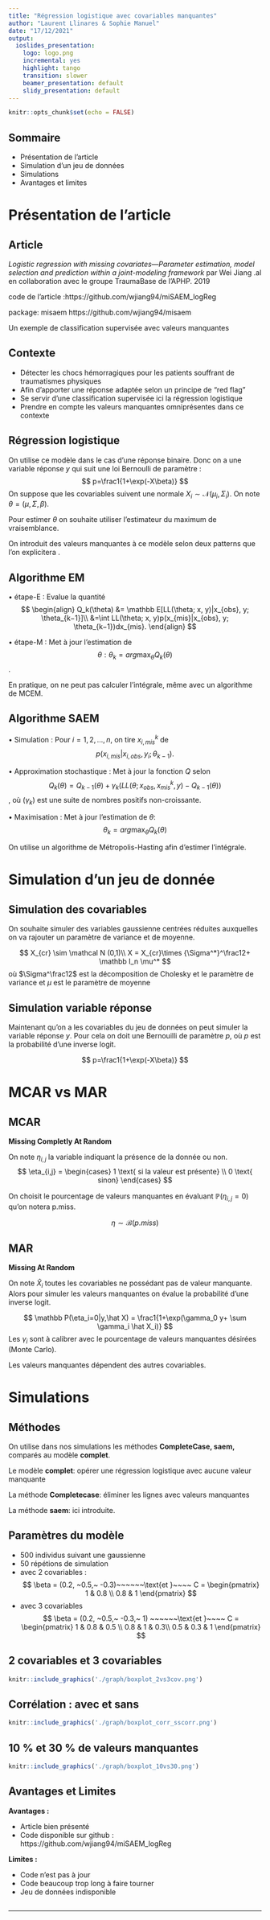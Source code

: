 ```yaml
---
title: "Régression logistique avec covariables manquantes"
author: "Laurent Llinares & Sophie Manuel"
date: "17/12/2021"
output:
  ioslides_presentation: 
    logo: logo.png
    incremental: yes
    highlight: tango
    transition: slower
    beamer_presentation: default
    slidy_presentation: default
---
```

 

```r
knitr::opts_chunk$set(echo = FALSE)
```

## Sommaire

- Présentation de l'article
- Simulation d'un jeu de données
- Simulations
- Avantages et limites

# Présentation de l'article

## Article

*Logistic regression with missing covariates—Parameter estimation, model selection and prediction within a joint-modeling framework* 
par Wei Jiang .al en collaboration avec le groupe TraumaBase de l'APHP. 2019

code de l'article :https://github.com/wjiang94/miSAEM_logReg 

package: misaem https://github.com/wjiang94/misaem

Un exemple de classification supervisée avec valeurs manquantes

## Contexte


- Détecter les chocs hémorragiques pour les patients souffrant de traumatismes physiques
- Afin d'apporter une réponse adaptée selon un principe de "red flag"
- Se servir d'une classification supervisée ici la régression logistique
- Prendre en compte les valeurs manquantes omniprésentes dans ce contexte



## Régression logistique

On utilise ce modèle dans le cas d'une réponse binaire. Donc on a une variable réponse $y$ qui suit une loi Bernoulli de paramètre :
$$
p=\frac1{1+\exp(-X\beta)}
$$
On suppose que les covariables suivent une normale $X_i \sim \mathcal N(\mu_i,\Sigma_i)$. On note $\theta =(\mu, \Sigma, \beta)$. 
  
Pour estimer $\theta$ on souhaite utiliser l'estimateur du maximum de vraisemblance.  
  
On introduit des valeurs manquantes à ce modèle selon deux patterns que l'on explicitera .

## Algorithme EM

• étape-E : Evalue la quantité  
$$
\begin{align}
Q_k(\theta) &= \mathbb E[LL(\theta; x, y)|x_{obs}, y; \theta_{k−1}]\\
&=\int LL(\theta; x, y)p(x_{mis}|x_{obs}, y; \theta_{k−1})dx_{mis}.
\end{align}
$$
  
• étape-M : Met à jour l'estimation de 
$$\theta: \theta_k = arg\max_\theta Q_k(\theta)$$.  
  
En pratique, on ne peut pas calculer l'intégrale, même avec un algorithme de MCEM.

## Algorithme SAEM

• Simulation :  Pour $i = 1, 2, . . . , n$, on tire $x^k_{i,mis}$ de
$$p(x_{i,mis}|x_{i,obs}, y_i; \theta_{k−1}).$$

• Approximation stochastique : Met à jour la fonction $Q$ selon  
$$Q_k(\theta) = Q_{k−1}(\theta) + \gamma_k (LL(\theta; x_{obs}, x^k_{mis}, y) − Q_{k−1}(\theta))$$,
où $(\gamma_k)$ est une suite de nombres positifs non-croissante.

• Maximisation : Met à jour l'estimation de $\theta$:
$$\theta_k = arg \max_\theta Q_k(\theta)$$ 
  
On utilise un algorithme de Métropolis-Hasting afin d'estimer l'intégrale.

# Simulation d'un jeu de donnée

## Simulation des covariables

On souhaite simuler des variables gaussienne centrées réduites auxquelles on va rajouter un paramètre de variance et de moyenne.

$$
X_{cr} \sim \mathcal N (0,1)\\
X = X_{cr}\times {\Sigma^*}^\frac12+ \mathbb I_n \mu^*
$$
où $\Sigma^\frac12$ est la décomposition de Cholesky et le paramètre de variance et $\mu$ est le paramètre de moyenne


## Simulation variable réponse

Maintenant qu'on a les covariables du jeu de données on peut simuler la variable réponse $y$. Pour cela on doit une Bernouilli de paramètre $p$, où $p$ est la probabilité d'une inverse logit.

$$
p=\frac1{1+\exp(-X\beta)}
$$

# MCAR vs MAR

## MCAR
**Missing Completly At Random**
  
On note $\eta_{i,j}$ la variable indiquant la présence de la donnée ou non.
$$
\eta_{i,j} =
\begin{cases}
1 \text{ si la valeur est présente} \\
0 \text{ sinon}
\end{cases}
$$

On choisit le pourcentage de valeurs manquantes en évaluant $\mathbb P(\eta_{i,j}=0)$ qu'on notera p.miss. 

$$
\eta \sim \mathcal B(p.miss)
$$


## MAR
**Missing At Random**
  

On note $\hat X_i$ toutes les covariables ne possédant pas de valeur manquante. Alors pour simuler les valeurs manquantes on évalue la probabilité d'une inverse logit. 

$$
\mathbb P(\eta_i=0|y,\hat X) = \frac1{1+\exp(\gamma_0 y+ \sum \gamma_i \hat X_i)}
$$
Les $\gamma_i$ sont à calibrer avec le pourcentage de valeurs manquantes désirées (Monte Carlo).

Les valeurs manquantes dépendent des autres covariables.

# Simulations

## Méthodes

On utilise dans nos simulations les méthodes **CompleteCase, saem,** comparés au modèle **complet**.

Le modèle **complet**:  opérer une régression logistique avec aucune valeur manquante 

La méthode **Completecase**: éliminer les lignes avec valeurs manquantes

La méthode **saem**: ici introduite.

## Paramètres du modèle

- $500$ individus suivant une gaussienne
- 50 répétions de simulation
- avec 2 covariables :
$$
 \beta = (0.2, ~0.5,~ -0.3)~~~~~~\text{et }~~~~ 
 C = 
 \begin{pmatrix}
 1 & 0.8 \\
 0.8 & 1
 \end{pmatrix}
$$
- avec 3 covariables
$$
 \beta = (0.2, ~0.5,~ -0.3,~ 1) ~~~~~~\text{et }~~~~
 C = 
 \begin{pmatrix}
 1 & 0.8 & 0.5 \\
 0.8 & 1 & 0.3\\
 0.5 & 0.3 & 1
 \end{pmatrix}
$$

## 2 covariables et 3 covariables

```r
knitr::include_graphics('./graph/boxplot_2vs3cov.png')
```

## Corrélation : avec et sans

```r
knitr::include_graphics('./graph/boxplot_corr_sscorr.png')
```

## 10 % et 30 % de valeurs manquantes

```r
knitr::include_graphics('./graph/boxplot_10vs30.png')
```

## Avantages et Limites

**Avantages :**  
  
- Article bien présenté
- Code disponible sur github : https://github.com/wjiang94/miSAEM_logReg   
   
**Limites :**  
  
- Code n'est pas à jour
- Code beaucoup trop long à faire tourner
- Jeu de données indisponible

##

<center>
<table>
    <tr>
         <td style="font-size:50px">
         <br />
         <br />
         <br />
            Merci pour votre attention
            <br />
            <br />
            <br />
            <br />
           </td>
    </tr>
</table>
</center>

<table>
    <tr>
          <td style="font-size:20px">
              https://github.com/SophieManuel/Log_reg_miss_cov
           </td>
    </tr>
</table>
